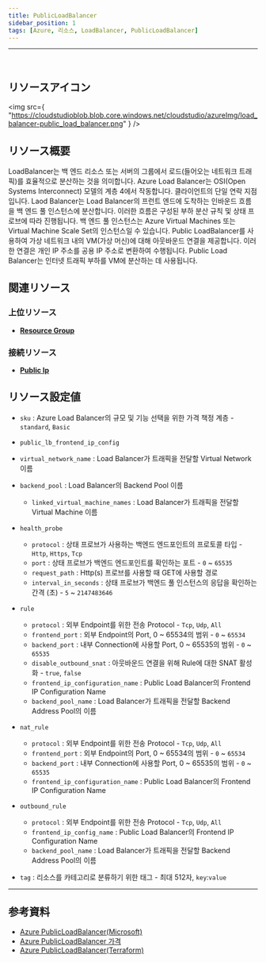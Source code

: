 ```yaml
---
title: PublicLoadBalancer
sidebar_position: 1
tags: [Azure, 리소스, LoadBalancer, PublicLoadBalancer]
---
```


<hr />
<br />

## リソースアイコン

<img
    src={
        "https://cloudstudioblob.blob.core.windows.net/cloudstudio/azureImg/load_balancer-public_load_balancer.png"
    }
/>

## リソース概要

LoadBalancer는 백 엔드 리소스 또는 서버의 그룹에서 로드(들어오는 네트워크 트래픽)를 효율적으로 분산하는 것을 의미합니다.
Azure Load Balancer는 OSI(Open Systems Interconnect) 모델의 계층 4에서 작동합니다. 클라이언트의 단일 연락 지점입니다.
Laod Balancer는 Load Balancer의 프런트 엔드에 도착하는 인바운드 흐름을 백 엔드 풀 인스턴스에 분산합니다.
이러한 흐름은 구성된 부하 분산 규칙 및 상태 프로브에 따라 진행됩니다.
백 엔드 풀 인스턴스는 Azure Virtual Machines 또는 Virtual Machine Scale Set의 인스턴스일 수 있습니다.
Public LoadBalancer를 사용하여 가상 네트워크 내의 VM(가상 머신)에 대해 아웃바운드 연결을 제공합니다.
이러한 연결은 개인 IP 주소를 공용 IP 주소로 변환하여 수행됩니다. Public Load Balancer는 인터넷 트래픽 부하를 VM에 분산하는 데 사용됩니다.

## 関連リソース

### 上位リソース

-   [**Resource Group**](https://docs.cstudio.app/docs/resource/azure/Base/ResourceGroup)

### 接続リソース

-   [**Public Ip**](https://docs.cstudio.app/docs/resource/azure/Network/PublicIp)

## リソース設定値

-   `sku` : Azure Load Balancer의 규모 및 기능 선택을 위한 가격 책정 계층 - `standard`, `Basic`

-   `public_lb_frontend_ip_config`

-   `virtual_network_name` : Load Balancer가 트래픽을 전달할 Virtual Network 이름

-   `backend_pool` : Load Balancer의 Backend Pool 이름

    -   `linked_virtual_machine_names` : Load Balancer가 트래픽을 전달할 Virtual Machine 이름

-   `health_probe`

    -   `protocol` : 상태 프로브가 사용하는 백엔드 엔드포인트의 프로토콜 타입 - `Http`, `Https`, `Tcp`
    -   `port` : 상태 프로브가 백엔드 엔드포인트를 확인하는 포트 - `0` ~ `65535`
    -   `request_path` : Http(s) 프로브를 사용할 때 GET에 사용할 경로
    -   `interval_in_seconds` : 상태 프로브가 백엔드 풀 인스턴스의 응답을 확인하는 간격 (초) - `5` ~ `2147483646`

-   `rule`

    -   `protocol` : 외부 Endpoint를 위한 전송 Protocol - `Tcp`, `Udp`, `All`
    -   `frontend_port` : 외부 Endpoint의 Port, 0 ~ 65534의 범위 - `0` ~ `65534`
    -   `backend_port` : 내부 Connection에 사용할 Port, 0 ~ 65535의 범위 - `0` ~ `65535`
    -   `disable_outbound_snat` : 아웃바운드 연결을 위해 Rule에 대한 SNAT 활성화 - `true`, `false`
    -   `frontend_ip_configuration_name` : Public Load Balancer의 Frontend IP Configuration Name
    -   `backend_pool_name` : Load Balancer가 트래픽을 전달할 Backend Address Pool의 이름

-   `nat_rule`

    -   `protocol` : 외부 Endpoint를 위한 전송 Protocol - `Tcp`, `Udp`, `All`
    -   `frontend_port` : 외부 Endpoint의 Port, 0 ~ 65534의 범위 - `0` ~ `65534`
    -   `backend_port` : 내부 Connection에 사용할 Port, 0 ~ 65535의 범위 - `0` ~ `65535`
    -   `frontend_ip_configuration_name` : Public Load Balancer의 Frontend IP Configuration Name

-   `outbound_rule`

    -   `protocol` : 외부 Endpoint를 위한 전송 Protocol - `Tcp`, `Udp`, `All`
    -   `frontend_ip_config_name` : Public Load Balancer의 Frontend IP Configuration Name
    -   `backend_pool_name` : Load Balancer가 트래픽을 전달할 Backend Address Pool의 이름

-   `tag` : 리소스를 카테고리로 분류하기 위한 태그 - 최대 512자, `key`:`value`

---

## 参考資料

-   [Azure PublicLoadBalancer(Microsoft)](https://learn.microsoft.com/ko-kr/azure/load-balancer/load-balancer-overview)
-   [Azure PublicLoadBalancer 가격](https://azure.microsoft.com/en-us/pricing/details/load-balancer/)
-   [Azure PublicLoadBalancer(Terraform)](https://registry.terraform.io/providers/hashicorp/azurerm/latest/docs/resources/lb)
